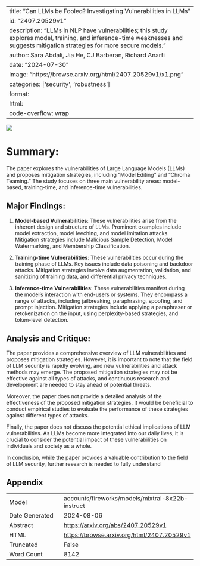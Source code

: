 
---
title: "Can LLMs be Fooled? Investigating Vulnerabilities in LLMs"
id: "2407.20529v1"
description: "LLMs in NLP have vulnerabilities; this study explores model, training, and inference-time weaknesses and suggests mitigation strategies for more secure models."
author: Sara Abdali, Jia He, CJ Barberan, Richard Anarfi
date: "2024-07-30"
image: "https://browse.arxiv.org/html/2407.20529v1/x1.png"
categories: ['security', 'robustness']
format:
  html:
    code-overflow: wrap
---

![](https://browse.arxiv.org/html/2407.20529v1/x1.png)

# Summary:

The paper explores the vulnerabilities of Large Language Models (LLMs) and proposes mitigation strategies, including "Model Editing" and "Chroma Teaming." The study focuses on three main vulnerability areas: model-based, training-time, and inference-time vulnerabilities.

## Major Findings:

1. **Model-based Vulnerabilities**: These vulnerabilities arise from the inherent design and structure of LLMs. Prominent examples include model extraction, model leeching, and model imitation attacks. Mitigation strategies include Malicious Sample Detection, Model Watermarking, and Membership Classification.

2. **Training-time Vulnerabilities**: These vulnerabilities occur during the training phase of LLMs. Key issues include data poisoning and backdoor attacks. Mitigation strategies involve data augmentation, validation, and sanitizing of training data, and differential privacy techniques.

3. **Inference-time Vulnerabilities**: These vulnerabilities manifest during the model's interaction with end-users or systems. They encompass a range of attacks, including jailbreaking, paraphrasing, spoofing, and prompt injection. Mitigation strategies include applying a paraphraser or retokenization on the input, using perplexity-based strategies, and token-level detection.

## Analysis and Critique:

The paper provides a comprehensive overview of LLM vulnerabilities and proposes mitigation strategies. However, it is important to note that the field of LLM security is rapidly evolving, and new vulnerabilities and attack methods may emerge. The proposed mitigation strategies may not be effective against all types of attacks, and continuous research and development are needed to stay ahead of potential threats.

Moreover, the paper does not provide a detailed analysis of the effectiveness of the proposed mitigation strategies. It would be beneficial to conduct empirical studies to evaluate the performance of these strategies against different types of attacks.

Finally, the paper does not discuss the potential ethical implications of LLM vulnerabilities. As LLMs become more integrated into our daily lives, it is crucial to consider the potential impact of these vulnerabilities on individuals and society as a whole.

In conclusion, while the paper provides a valuable contribution to the field of LLM security, further research is needed to fully understand

## Appendix

|          |          |
|----------|----------|
| Model     | accounts/fireworks/models/mixtral-8x22b-instruct       |
| Date Generated     | 2024-08-06       |
| Abstract | [https://arxiv.org/abs/2407.20529v1](https://arxiv.org/abs/2407.20529v1)        |
| HTML     | [https://browse.arxiv.org/html/2407.20529v1](https://browse.arxiv.org/html/2407.20529v1)       |
| Truncated       | False       |
| Word Count       | 8142       |